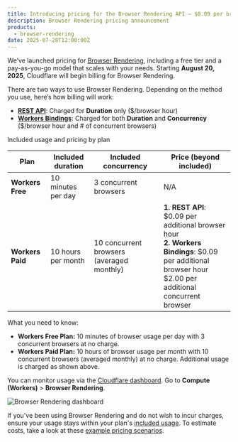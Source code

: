 ```yaml
---
title: Introducing pricing for the Browser Rendering API — $0.09 per browser hour
description: Browser Rendering pricing announcement
products:
  - browser-rendering
date: 2025-07-28T12:00:00Z
---
```


We’ve launched pricing for [Browser Rendering](/browser-rendering/), including a free tier and a pay-as-you-go model that scales with your needs. Starting **August 20, 2025**, Cloudflare will begin billing for Browser Rendering.

There are two ways to use Browser Rendering. Depending on the method you use, here’s how billing will work:
- [**REST API**](/browser-rendering/rest-api/): Charged for **Duration** only ($/browser hour)
- [**Workers Bindings**](/browser-rendering/workers-bindings/): Charged for both **Duration** and **Concurrency** ($/browser hour and # of concurrent browsers)

Included usage and pricing by plan

| Plan           | Included duration                                                                 | Included concurrency                                                 | Price (beyond included) |
|----------------|---------------------------------------------------------------------------|-----------------------------------------------------------------------------------------------------------|----------|
| **Workers Free** | 10 minutes per day | 3 concurrent browsers | N/A |
| **Workers Paid** | 10 hours per month | 10 concurrent browsers (averaged monthly) | **1. REST API**: $0.09 per additional browser hour <br />**2. Workers Bindings**: $0.09 per additional browser hour <br /> $2.00 per additional concurrent browser |


What you need to know:
- **Workers Free Plan:** 10 minutes of browser usage per day with 3 concurrent browsers at no charge.
- **Workers Paid Plan:** 10 hours of browser usage per month with 10 concurrent browsers (averaged monthly) at no charge. Additional usage is charged as shown above.

You can monitor usage via the [Cloudflare dashboard](https://dash.cloudflare.com/?to=/:account/workers/browser-rendering). Go to **Compute (Workers)** > **Browser Rendering**. 

![Browser Rendering dashboard](~/assets/images/browser-rendering/dashboard.png)

If you've been using Browser Rendering and do not wish to incur charges, ensure your usage stays within your plan's [included usage](/browser-rendering/platform/pricing/). To estimate costs, take a look at these [example pricing scenarios](/browser-rendering/platform/pricing/#examples-of-workers-paid-pricing). 
